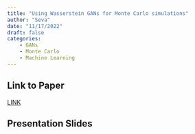 ```yaml
---
title: "Using Wasserstein GANs for Monte Carlo simulations"
author: "Seva"
date: "11/17/2022"
draft: false
categories: 
    - GANs
    - Monte Carlo
    - Machine Learning
---
```


## Link to Paper
[LINK](https://github.com/HW-Econ/HW-Econ.github.io/blob/45d5a06bc1748fe46481cb3531b34e3830c5bc55/posts/files/Using%20Wasserstein%20Generative%20Adversarial%20Networks%20for%20MC.pdf)  

## Presentation Slides

